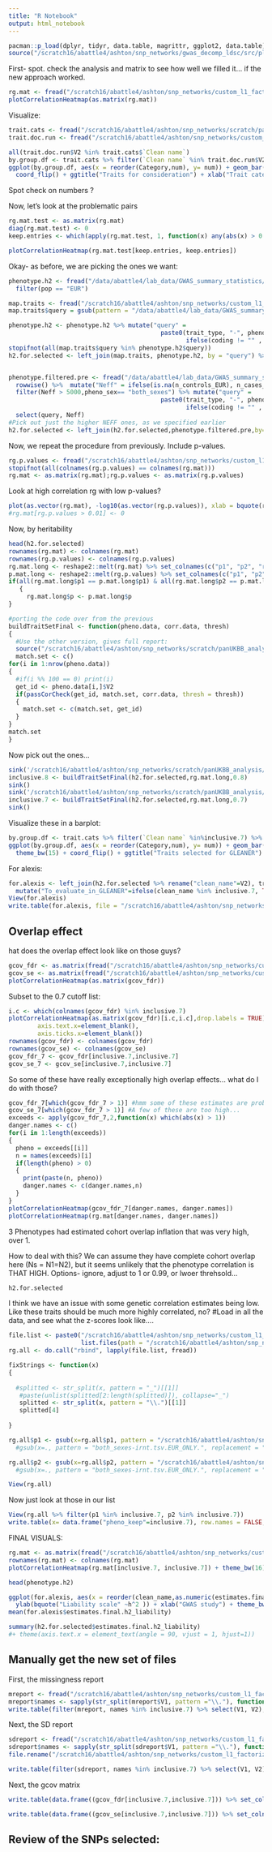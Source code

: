 ```yaml
---
title: "R Notebook"
output: html_notebook
---
```


```r
pacman::p_load(dplyr, tidyr, data.table, magrittr, ggplot2, data.table)
source("/scratch16/abattle4/ashton/snp_networks/gwas_decomp_ldsc/src/plot_functions.R")
```
First- spot. check the analysis and matrix to see how well we filled it... if the new approach worked.
```r
rg.mat <- fread("/scratch16/abattle4/ashton/snp_networks/custom_l1_factorization/ldsr_results/panUKBB_complete/summary_data/rg.tab.NO_SE_FILTERs.csv")
plotCorrelationHeatmap(as.matrix(rg.mat))
```
Visualize:
```r
trait.cats <- fread("/scratch16/abattle4/ashton/snp_networks/scratch/panUKBB_analysis/panUKBB_traits_manifest_v2.tsv")
trait.doc.run <- fread("/scratch16/abattle4/ashton/snp_networks/custom_l1_factorization/trait_selections/panUKBB_complete.studies.tsv")

all(trait.doc.run$V2 %in% trait.cats$`Clean name`)
by.group.df <- trait.cats %>% filter(`Clean name` %in% trait.doc.run$V2) %>% group_by(Category) %>% summarize("num" = n())
ggplot(by.group.df, aes(x = reorder(Category,num), y= num)) + geom_bar(stat="identity", fill = "coral") + theme_bw(15) + 
  coord_flip() + ggtitle("Traits for consideration") + xlab("Trait categories") + ylab("# studies")
```


Spot check on numbers ?


Now, let's look at the problematic pairs
```r
rg.mat.test <- as.matrix(rg.mat)
diag(rg.mat.test) <- 0
keep.entries <- which(apply(rg.mat.test, 1, function(x) any(abs(x) > 0.8)))

plotCorrelationHeatmap(rg.mat.test[keep.entries, keep.entries])
```
Okay- as before, we are picking the ones we want:
```r
phenotype.h2 <- fread("/data/abattle4/lab_data/GWAS_summary_statistics/PanUKBB/Pan-UK_Biobank_phenotype_manifest-h2_manifest.tsv",sep = "\t") %>%
  filter(pop == "EUR")

map.traits <- fread("/scratch16/abattle4/ashton/snp_networks/custom_l1_factorization/trait_selections/panUKBB_complete.studies.tsv")
map.traits$query = gsub(pattern = "/data/abattle4/lab_data/GWAS_summary_statistics/PanUKBB/phenotype_flat_files/EUR_only/", replacement = "", x=map.traits$V1) %>% gsub(pattern = ".tsv.EUR_ONLY.gz", x=., replacement = "")

phenotype.h2 <- phenotype.h2 %>% mutate("query" = 
                                          paste0(trait_type, "-", phenocode, "-", pheno_sex, 
                                                 ifelse(coding != "" , paste0("-", coding), ifelse(modifier != "", paste0("-", modifier), ""))))
stopifnot(all(map.traits$query %in% phenotype.h2$query))
h2.for.selected <- left_join(map.traits, phenotype.h2, by = "query") %>% filter(V2 %in% colnames(rg.mat)) %>% arrange(-estimates.final.h2_liability) %>% select(V2, V4,query,estimates.final.h2_z,estimates.final.h2_observed,estimates.final.h2_liability)


phenotype.filtered.pre <- fread("/data/abattle4/lab_data/GWAS_summary_statistics/PanUKBB/Pan-UK_Biobank_phenotype_manifest-phenotype_manifest.tsv", sep = "\t") %>% filter(phenotype_qc_EUR %in% c("PASS", "not_EUR_plus_1")) %>% 
  rowwise() %>%  mutate("Neff" = ifelse(is.na(n_controls_EUR), n_cases_EUR, psych::harmonic.mean(c(n_cases_EUR,n_controls_EUR)))) %>% ungroup() %>% 
  filter(Neff > 5000,pheno_sex== "both_sexes") %>% mutate("query" = 
                                          paste0(trait_type, "-", phenocode, "-", pheno_sex, 
                                                 ifelse(coding != "" , paste0("-", coding), ifelse(modifier != "", paste0("-", modifier), "")))) %>%
  select(query, Neff)
#Pick out just the higher NEFF ones, as we specified earlier
h2.for.selected <- left_join(h2.for.selected,phenotype.filtered.pre,by="query") %>% group_by(V2) %>% slice_max(Neff) %>% ungroup() %>% arrange(-estimates.final.h2_liability)
```

Now, we repeat the procedure from previously. Include p-values.
```r
rg.p.values <- fread("/scratch16/abattle4/ashton/snp_networks/custom_l1_factorization/ldsr_results/panUKBB_complete/summary_data/rg_pvals.csv")
stopifnot(all(colnames(rg.p.values) == colnames(rg.mat)))
rg.mat <- as.matrix(rg.mat);rg.p.values <- as.matrix(rg.p.values)
```
Look at high correlation rg with low p-values?
```r

plot(as.vector(rg.mat), -log10(as.vector(rg.p.values)), xlab = bquote(r[g]), ylab = "-log10(p)"); abline(h = -log10(0.01), col = "blue")
#rg.mat[rg.p.values > 0.01] <- 0
```
Now, by heritability
```r
head(h2.for.selected)
rownames(rg.mat) <- colnames(rg.mat)
rownames(rg.p.values) <- colnames(rg.p.values)
rg.mat.long <- reshape2::melt(rg.mat) %>% set_colnames(c("p1", "p2", "rg"))
p.mat.long <- reshape2::melt(rg.p.values) %>% set_colnames(c("p1", "p2", "p"))
if(all(rg.mat.long$p1 == p.mat.long$p1) & all(rg.mat.long$p2 == p.mat.long$p2))
   {
     rg.mat.long$p <- p.mat.long$p
}

#porting the code over from the previous
buildTraitSetFinal <- function(pheno.data, corr.data, thresh)
{
  #Use the other version, gives full report:
  source("/scratch16/abattle4/ashton/snp_networks/scratch/panUKBB_analysis/cor_matching_function_helper.R")
  match.set <- c()
for(i in 1:nrow(pheno.data))
{
  #if(i %% 100 == 0) print(i)
  get_id <- pheno.data[i,]$V2
  if(passCorCheck(get_id, match.set, corr.data, thresh = thresh))
  {
    match.set <- c(match.set, get_id)
  }
}
match.set
}

```
Now pick out the ones...


```r
sink('/scratch16/abattle4/ashton/snp_networks/scratch/panUKBB_analysis/part2_filtering_reasons_0.8.txt', append=FALSE)
inclusive.8 <- buildTraitSetFinal(h2.for.selected,rg.mat.long,0.8)
sink()
sink('/scratch16/abattle4/ashton/snp_networks/scratch/panUKBB_analysis/part2_filtering_reasons_0.7.txt', append=FALSE)
inclusive.7 <- buildTraitSetFinal(h2.for.selected,rg.mat.long,0.7)
sink()
```
Visualize these in a barplot:
```r
by.group.df <- trait.cats %>% filter(`Clean name` %in%inclusive.7) %>% group_by(Category) %>% summarize("num" = n())
ggplot(by.group.df, aes(x = reorder(Category,num), y= num)) + geom_bar(stat="identity", fill = "skyblue") + 
  theme_bw(15) + coord_flip() + ggtitle("Traits selected for GLEANER") + ylab("# studies") + xlab("Trait categories")
```
For alexis:
```r
for.alexis <- left_join(h2.for.selected %>% rename("clean_name"=V2), trait.cats %>% filter(`Clean name` %in% trait.doc.run$V2) %>% rename("clean_name"=`Clean name`), by = "clean_name") %>% select(clean_name, Category, sample_size, description, description_more,estimates.final.h2_liability,estimates.final.h2_z, Neff ) %>%
  mutate("To_evaluate_in_GLEANER"=ifelse(clean_name %in% inclusive.7, TRUE, FALSE))
View(for.alexis)
write.table(for.alexis, file = "/scratch16/abattle4/ashton/snp_networks/scratch/panUKBB_analysis/traits_for_review.txt", quote = FALSE, row.names = FALSE, sep = "#")
```

## Overlap effect
hat does the overlap effect look like on those guys?
```r
gcov_fdr <- as.matrix(fread("/scratch16/abattle4/ashton/snp_networks/custom_l1_factorization/ldsr_results/panUKBB_complete/summary_data/gcov_int.tab.csv"))
gcov_se <- as.matrix(fread("/scratch16/abattle4/ashton/snp_networks/custom_l1_factorization/ldsr_results/panUKBB_complete/summary_data/gcov_int_se.tab.csv"))
plotCorrelationHeatmap(as.matrix(gcov_fdr))
```
Subset to the 0.7 cutoff list:
```r
i.c <- which(colnames(gcov_fdr) %in% inclusive.7)
plotCorrelationHeatmap(as.matrix(gcov_fdr)[i.c,i.c],drop.labels = TRUE) + theme_bw(16) + scale_y_discrete(guide = guide_axis(n.dodge = 2)) + theme(axis.title.x=element_blank(),
        axis.text.x=element_blank(),
        axis.ticks.x=element_blank())
rownames(gcov_fdr) <- colnames(gcov_fdr)
rownames(gcov_se) <- colnames(gcov_se)
gcov_fdr_7 <- gcov_fdr[inclusive.7,inclusive.7]
gcov_se_7 <- gcov_se[inclusive.7,inclusive.7]
```
So some of these have really exceptionally high overlap effects... what do I do with those?
```r
gcov_fdr_7[which(gcov_fdr_7 > 1)] #hmm some of these estimates are problematic. Like they are way above 1.
gcov_se_7[which(gcov_fdr_7 > 1)] #A few of these are too high...
exceeds <- apply(gcov_fdr_7,2,function(x) which(abs(x) > 1))
danger.names <- c()
for(i in 1:length(exceeds))
{
  pheno = exceeds[[i]]
  n = names(exceeds)[i]
  if(length(pheno) > 0)
  {
    print(paste(n, pheno))
    danger.names <- c(danger.names,n)
  }
}
plotCorrelationHeatmap(gcov_fdr_7[danger.names, danger.names])
plotCorrelationHeatmap(rg.mat[danger.names, danger.names])
```



3 Phenotypes had estimated cohort overlap inflation that was very high, over 1.

How to deal with this? We can assume they have complete cohort overlap here (Ns = N1=N2), but it seems unlikely that the phenotype correlation is THAT HIGH.
Options- ignore, adjust to 1 or 0.99, or lwoer threhsold...
```r
h2.for.selected
```

I think we have an issue with some genetic correlation estimates being low. Like these traits should be much more highly correlated, no?
#Load in all the data, and see what the z-scores look like....
```r
file.list <- paste0("/scratch16/abattle4/ashton/snp_networks/custom_l1_factorization/ldsr_results/panUKBB_complete/rg_ldsr/tabular/",
                    list.files(path = "/scratch16/abattle4/ashton/snp_networks/custom_l1_factorization/ldsr_results/panUKBB_complete/rg_ldsr/tabular/", pattern = "*.rg_report.tsv"))
rg.all <- do.call("rbind", lapply(file.list, fread))

fixStrings <- function(x)
{
  
  #splitted <- str_split(x, pattern = "_")[[1]]
   #paste(unlist(splitted[2:length(splitted)]), collapse="_")
   splitted <- str_split(x, pattern = "\\.")[[1]]
   splitted[4]
  
}

rg.all$p1 <- gsub(x=rg.all$p1, pattern = "/scratch16/abattle4/ashton/snp_networks/custom_l1_factorization/gwas_extracts/panUKBB_complete/", replacement = "") %>% sapply(., fixStrings)
  #gsub(x=., pattern = "both_sexes-irnt.tsv.EUR_ONLY.", replacement = "") %>% gsub(x=., pattern = ".sumstats.gz", replacement = "") %>% sapply(., fixStrings)

rg.all$p2 <- gsub(x=rg.all$p2, pattern = "/scratch16/abattle4/ashton/snp_networks/custom_l1_factorization/gwas_extracts/panUKBB_complete/", replacement = "") %>% sapply(., fixStrings)
  #gsub(x=., pattern = "both_sexes-irnt.tsv.EUR_ONLY.", replacement = "") %>% gsub(x=., pattern = ".sumstats.gz", replacement = "") %>% sapply(., fixStrings)

View(rg.all)
```
Now just look at those in our list
```r
View(rg.all %>% filter(p1 %in% inclusive.7, p2 %in% inclusive.7))
write.table(x= data.frame("pheno_keep"=inclusive.7), row.names = FALSE, col.names = FALSE, quote = FALSE, file = "/scratch16/abattle4/ashton/snp_networks/scratch/panUKBB_analysis/rg_filtered_0.7_traits.txt")

```

FINAL VISUALS:
```r
rg.mat <- as.matrix(fread("/scratch16/abattle4/ashton/snp_networks/custom_l1_factorization/ldsr_results/panUKBB_complete/summary_data/rg.tab.NO_SE_FILTERs.csv"))
rownames(rg.mat) <- colnames(rg.mat)
plotCorrelationHeatmap(rg.mat[inclusive.7, inclusive.7]) + theme_bw(16) + scale_y_discrete(guide = guide_axis(n.dodge = 2))

head(phenotype.h2)

ggplot(for.alexis, aes(x = reorder(clean_name,as.numeric(estimates.final.h2_liability)), y = estimates.final.h2_liability)) + geom_bar(stat = "identity", fill = "coral") +  
  ylab(bquote("Liability scale" ~h^2 )) + xlab("GWAS study") + theme_bw(16) + scale_x_discrete(guide = guide_axis(n.dodge = 2)) + coord_flip()
mean(for.alexis$estimates.final.h2_liability)

summary(h2.for.selected$estimates.final.h2_liability)
#+ theme(axis.text.x = element_text(angle = 90, vjust = 1, hjust=1))
```

## Manually get the new set of files
First, the missingness report
```r
mreport <- fread("/scratch16/abattle4/ashton/snp_networks/custom_l1_factorization/gwas_extracts/panUKBB_complete/missingness_report.COMPLETE.tsv")
mreport$names <- sapply(str_split(mreport$V1, pattern ="\\."), function(x) x[length(x)-2])
write.table(filter(mreport, names %in% inclusive.7) %>% select(V1, V2), file = "/scratch16/abattle4/ashton/snp_networks/custom_l1_factorization/gwas_extracts/panUKBB_complete/missingness_report.tsv", row.names = FALSE, col.names = FALSE,quote = FALSE)
```
Next, the SD report
```r
sdreport <- fread("/scratch16/abattle4/ashton/snp_networks/custom_l1_factorization/gwas_extracts/panUKBB_complete/sample_sd_report.tsv")
sdreport$names <- sapply(str_split(sdreport$V1, pattern ="\\."), function(x) x[length(x)-2])
file.rename("/scratch16/abattle4/ashton/snp_networks/custom_l1_factorization/gwas_extracts/panUKBB_complete/sample_sd_report.tsv", "/scratch16/abattle4/ashton/snp_networks/custom_l1_factorization/gwas_extracts/panUKBB_complete/sample_sd_report.OLD.tsv")

write.table(filter(sdreport, names %in% inclusive.7) %>% select(V1, V2), file = "/scratch16/abattle4/ashton/snp_networks/custom_l1_factorization/gwas_extracts/panUKBB_complete/missingness_report.tsv", row.names = FALSE, col.names = FALSE,quote = FALSE)
```


Next, the gcov matrix
```r
write.table(data.frame((gcov_fdr[inclusive.7,inclusive.7])) %>% set_colnames(inclusive.7), row.names = FALSE, quote = FALSE, file = "/scratch16/abattle4/ashton/snp_networks/custom_l1_factorization/ldsr_results/panUKBB_complete/summary_data/gcov_int.tab.SELECTED.csv")

write.table(data.frame((gcov_se[inclusive.7,inclusive.7])) %>% set_colnames(inclusive.7), row.names = FALSE, quote = FALSE, file = "/scratch16/abattle4/ashton/snp_networks/custom_l1_factorization/ldsr_results/panUKBB_complete/summary_data/gcov_int_se.tab.SELECTED.csv")
```


## Review of the SNPs selected:
```r

```

